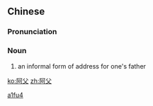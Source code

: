 ==Chinese==
{{zh-forms}}

===Pronunciation===
{{zh-pron
|m=āfù
|cat=n
}}

===Noun===
{{zh-noun}}

# {{lb|zh|archaic}} an informal form of address for one's father

[[Category:Mandarin archaic terms|a1fu4]]

[[ko:阿父]]
[[zh:阿父]]